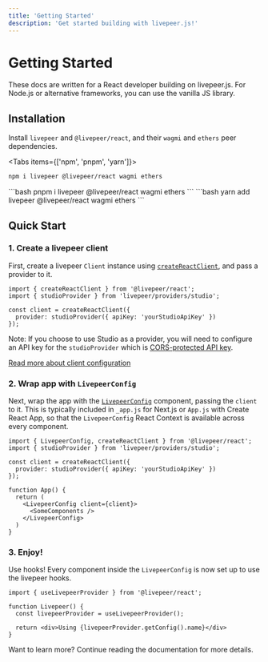 ```yaml
---
title: 'Getting Started'
description: 'Get started building with livepeer.js!'
---
```



# Getting Started

<Callout>
  These docs are written for a React developer building on livepeer.js. For Node.js or alternative frameworks, you can use the
  vanilla JS library.
</Callout>

## Installation

Install `livepeer` and `@livepeer/react`, and their `wagmi` and `ethers` peer dependencies.

<Tabs items={['npm', 'pnpm', 'yarn']}>
  <Tab>
```bash
npm i livepeer @livepeer/react wagmi ethers
```
  </Tab>
  <Tab>
```bash
pnpm i livepeer @livepeer/react wagmi ethers
```
  </Tab>
  <Tab>
```bash
yarn add livepeer @livepeer/react wagmi ethers
```
  </Tab>
</Tabs>

## Quick Start

### 1. Create a livepeer client

First, create a livepeer `Client` instance using [`createReactClient`](/docs/client), and pass a provider to it.

```tsx
import { createReactClient } from '@livepeer/react';
import { studioProvider } from 'livepeer/providers/studio';

const client = createReactClient({
  provider: studioProvider({ apiKey: 'yourStudioApiKey' })
});
```

Note: If you choose to use Studio as a provider, you will need to configure an API key for the
`studioProvider` which is [CORS-protected API key](/docs/providers/studio#apikey).

[Read more about client configuration](/docs/client)

### 2. Wrap app with `LivepeerConfig`

Next, wrap the app with the [`LivepeerConfig`](/docs/LivepeerConfig) component, passing the `client` to it. This
is typically included in `_app.js` for Next.js or `App.js` with Create React App, so that the `LivepeerConfig` React Context
is available across every component.

```tsx
import { LivepeerConfig, createReactClient } from '@livepeer/react';
import { studioProvider } from 'livepeer/providers/studio';

const client = createReactClient({
  provider: studioProvider({ apiKey: 'yourStudioApiKey' })
});

function App() {
  return (
    <LivepeerConfig client={client}>
      <SomeComponents />
    </LivepeerConfig>
  )
}
```

### 3. Enjoy!

Use hooks! Every component inside the `LivepeerConfig` is now set up to use the livepeer hooks.

```tsx
import { useLivepeerProvider } from '@livepeer/react';

function Livepeer() {
  const livepeerProvider = useLivepeerProvider();

  return <div>Using {livepeerProvider.getConfig().name}</div>
}
```

Want to learn more? Continue reading the documentation for more details.
